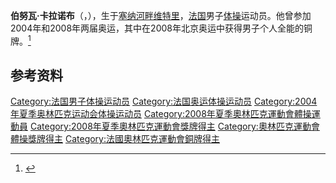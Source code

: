 {{BLPsources|time=2015-05-01}}
{{Expand|time=2015-05-01}}
{{MedalTableTop}}
{{MedalCompetition | [[奧林匹克運動會|奧林匹克運動會]]}}
{{MedalBronze|[[2008年夏季奧林匹克運動會|2008年北京]]|[[2008年夏季奧林匹克運動會體操比賽|個人全能]]}}
{{MedalBottom}}

'''伯努瓦·卡拉诺布'''（{{lang-fr|Benoît Caranobe}}，{{bd|1980年|6月12日}}），生于[[塞纳河畔维特里|塞纳河畔维特里]]，[[法国|法国]]男子[[体操|体操]]运动员。他曾参加2004年和2008年两届奥运，其中在2008年北京奥运中获得男子个人全能的铜牌。<ref>{{Cite web|title=Benoît CARANOBE|url=https://olympics.com/zh/athletes/benoit-caranobe|accessdate=2021-09-21|work=International Olympic Committee|archive-date=2021-09-21|archive-url=https://web.archive.org/web/20210921222604/https://olympics.com/zh/athletes/benoit-caranobe|dead-url=no}}</ref>

== 参考资料 ==
{{reflist}}

{{Authority control}}
{{DEFAULTSORT:Caranobe, Benoit}}
[[Category:法国男子体操运动员|Category:法国男子体操运动员]]
[[Category:法国奥运体操运动员|Category:法国奥运体操运动员]]
[[Category:2004年夏季奥林匹克运动会体操运动员|Category:2004年夏季奥林匹克运动会体操运动员]]
[[Category:2008年夏季奧林匹克運動會體操運動員|Category:2008年夏季奧林匹克運動會體操運動員]]
[[Category:2008年夏季奧林匹克運動會獎牌得主|Category:2008年夏季奧林匹克運動會獎牌得主]]
[[Category:奧林匹克運動會體操獎牌得主|Category:奧林匹克運動會體操獎牌得主]]
[[Category:法國奧林匹克運動會銅牌得主|Category:法國奧林匹克運動會銅牌得主]]

{{France-bio-stub}}